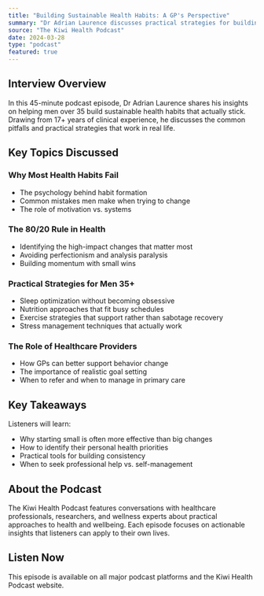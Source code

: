 ```yaml
---
title: "Building Sustainable Health Habits: A GP's Perspective"
summary: "Dr Adrian Laurence discusses practical strategies for building lasting health habits, drawing from his experience working with men over 35."
source: "The Kiwi Health Podcast"
date: 2024-03-28
type: "podcast"
featured: true
---
```


## Interview Overview

In this 45-minute podcast episode, Dr Adrian Laurence shares his insights on helping men over 35 build sustainable health habits that actually stick. Drawing from 17+ years of clinical experience, he discusses the common pitfalls and practical strategies that work in real life.

## Key Topics Discussed

### Why Most Health Habits Fail
- The psychology behind habit formation
- Common mistakes men make when trying to change
- The role of motivation vs. systems

### The 80/20 Rule in Health
- Identifying the high-impact changes that matter most
- Avoiding perfectionism and analysis paralysis
- Building momentum with small wins

### Practical Strategies for Men 35+
- Sleep optimization without becoming obsessive
- Nutrition approaches that fit busy schedules
- Exercise strategies that support rather than sabotage recovery
- Stress management techniques that actually work

### The Role of Healthcare Providers
- How GPs can better support behavior change
- The importance of realistic goal setting
- When to refer and when to manage in primary care

## Key Takeaways

Listeners will learn:
- Why starting small is often more effective than big changes
- How to identify their personal health priorities
- Practical tools for building consistency
- When to seek professional help vs. self-management

## About the Podcast

The Kiwi Health Podcast features conversations with healthcare professionals, researchers, and wellness experts about practical approaches to health and wellbeing. Each episode focuses on actionable insights that listeners can apply to their own lives.

## Listen Now

This episode is available on all major podcast platforms and the Kiwi Health Podcast website.



